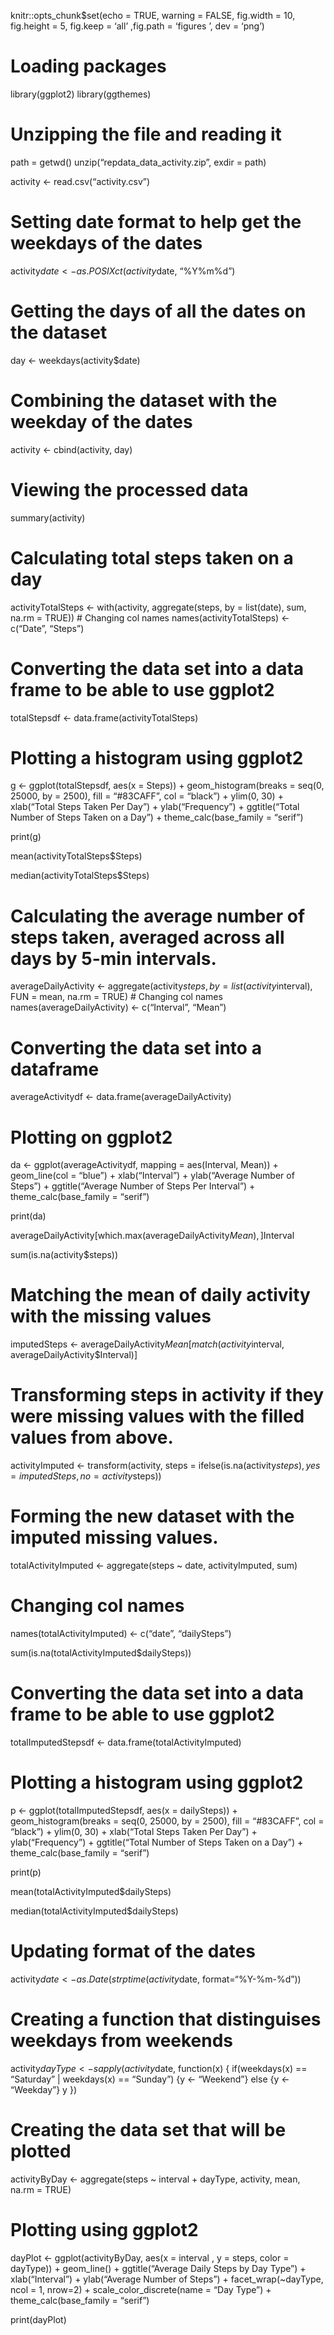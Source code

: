 knitr::opts_chunk$set(echo = TRUE, warning = FALSE, fig.width = 10, fig.height = 5,
                      fig.keep = 'all' ,fig.path = 'figures\ ', dev = 'png')
                      
# Loading packages
library(ggplot2)
library(ggthemes)

# Unzipping the file and reading it
path = getwd()
unzip("repdata_data_activity.zip", exdir = path)

activity <- read.csv("activity.csv")

# Setting date format to help get the weekdays of the dates
activity$date <- as.POSIXct(activity$date, "%Y%m%d")

# Getting the days of all the dates on the dataset
day <- weekdays(activity$date)

# Combining the dataset with the weekday of the dates
activity <- cbind(activity, day)

# Viewing the processed data
summary(activity)

# Calculating total steps taken on a day
activityTotalSteps <- with(activity, aggregate(steps, by = list(date), sum, na.rm = TRUE))
# Changing col names
names(activityTotalSteps) <- c("Date", "Steps")

# Converting the data set into a data frame to be able to use ggplot2
totalStepsdf <- data.frame(activityTotalSteps)

# Plotting a histogram using ggplot2
g <- ggplot(totalStepsdf, aes(x = Steps)) + 
  geom_histogram(breaks = seq(0, 25000, by = 2500), fill = "#83CAFF", col = "black") + 
  ylim(0, 30) + 
  xlab("Total Steps Taken Per Day") + 
  ylab("Frequency") + 
  ggtitle("Total Number of Steps Taken on a Day") + 
  theme_calc(base_family = "serif")

print(g)

mean(activityTotalSteps$Steps)

median(activityTotalSteps$Steps)

# Calculating the average number of steps taken, averaged across all days by 5-min intervals.
averageDailyActivity <- aggregate(activity$steps, by = list(activity$interval), 
                                  FUN = mean, na.rm = TRUE)
# Changing col names
names(averageDailyActivity) <- c("Interval", "Mean")

# Converting the data set into a dataframe
averageActivitydf <- data.frame(averageDailyActivity)

# Plotting on ggplot2
da <- ggplot(averageActivitydf, mapping = aes(Interval, Mean)) + 
  geom_line(col = "blue") +
  xlab("Interval") + 
  ylab("Average Number of Steps") + 
  ggtitle("Average Number of Steps Per Interval") +
  theme_calc(base_family = "serif")
  
print(da)

averageDailyActivity[which.max(averageDailyActivity$Mean), ]$Interval

sum(is.na(activity$steps))

# Matching the mean of daily activity with the missing values
imputedSteps <- averageDailyActivity$Mean[match(activity$interval, averageDailyActivity$Interval)]

# Transforming steps in activity if they were missing values with the filled values from above.
activityImputed <- transform(activity, 
                             steps = ifelse(is.na(activity$steps), yes = imputedSteps, no = activity$steps))

# Forming the new dataset with the imputed missing values.
totalActivityImputed <- aggregate(steps ~ date, activityImputed, sum)

# Changing col names
names(totalActivityImputed) <- c("date", "dailySteps")

sum(is.na(totalActivityImputed$dailySteps))

# Converting the data set into a data frame to be able to use ggplot2
totalImputedStepsdf <- data.frame(totalActivityImputed)

# Plotting a histogram using ggplot2
p <- ggplot(totalImputedStepsdf, aes(x = dailySteps)) + 
  geom_histogram(breaks = seq(0, 25000, by = 2500), fill = "#83CAFF", col = "black") + 
  ylim(0, 30) + 
  xlab("Total Steps Taken Per Day") + 
  ylab("Frequency") + 
  ggtitle("Total Number of Steps Taken on a Day") + 
  theme_calc(base_family = "serif")

print(p)

mean(totalActivityImputed$dailySteps)

median(totalActivityImputed$dailySteps)


# Updating format of the dates
activity$date <- as.Date(strptime(activity$date, format="%Y-%m-%d"))

# Creating a function that distinguises weekdays from weekends
activity$dayType <- sapply(activity$date, function(x) {
  if(weekdays(x) == "Saturday" | weekdays(x) == "Sunday")
  {y <- "Weekend"}
  else {y <- "Weekday"}
  y
})

# Creating the data set that will be plotted
activityByDay <-  aggregate(steps ~ interval + dayType, activity, mean, na.rm = TRUE)

# Plotting using ggplot2
dayPlot <-  ggplot(activityByDay, aes(x = interval , y = steps, color = dayType)) + 
  geom_line() + ggtitle("Average Daily Steps by Day Type") + 
  xlab("Interval") + 
  ylab("Average Number of Steps") +
  facet_wrap(~dayType, ncol = 1, nrow=2) +
  scale_color_discrete(name = "Day Type") +
  theme_calc(base_family = "serif")

print(dayPlot) 
